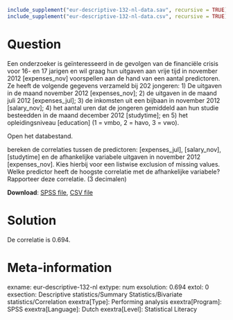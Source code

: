 ```{r, echo = FALSE, results = "hide"}
include_supplement("eur-descriptive-132-nl-data.sav", recursive = TRUE)
include_supplement("eur-descriptive-132-nl-data.csv", recursive = TRUE)
```

Question
========
Een onderzoeker is geïnteresseerd in de gevolgen van de financiële crisis voor 16- en 17 jarigen en wil graag hun uitgaven aan vrije tijd in november 2012 [expenses_nov] voorspellen aan de hand van een aantal predictoren. Ze heeft de volgende gegevens verzameld bij 202 jongeren: 1) De uitgaven in de maand november 2012 [expenses_nov]; 2) de uitgaven in de maand juli 2012 [expenses_jul]; 3) de inkomsten uit een bijbaan in november 2012 [salary_nov]; 4) het aantal uren dat de jongeren gemiddeld aan hun studie besteedden in de maand december 2012 [studytime]; en 5) het opleidingsniveau [education] (1 = vmbo, 2 = havo, 3 = vwo). 

Open het databestand.

bereken de correlaties tussen de predictoren: [expenses_jul], [salary_nov], [studytime] en de afhankelijke variabele uitgaven in november 2012 [expenses_nov]. Kies hierbij voor een listwise exclusion of missing values. Welke predictor heeft de hoogste correlatie met de afhankelijke variabele? Rapporteer deze correlatie. (3 decimalen)

**Download**: [SPSS file](eur-descriptive-132-nl-data.sav), [CSV file](eur-descriptive-132-nl-data.csv)


Solution
========
De correlatie is 0.694.


Meta-information
================
exname: eur-descriptive-132-nl
extype: num
exsolution: 0.694
extol: 0
exsection: Descriptive statistics/Summary Statistics/Bivariate statistics/Correlation
exextra[Type]: Performing analysis
exextra[Program]: SPSS
exextra[Language]: Dutch
exextra[Level]: Statistical Literacy